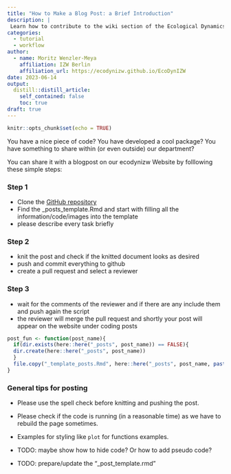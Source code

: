 ```yaml
---
title: "How to Make a Blog Post: a Brief Introduction"
description: |
 Learn how to contribute to the wiki section of the Ecological Dynamics Department webpage. If you think you have an important information, script, package or just a pieace of code that might be interesting for your colleagues you can add a blog post to the wiki section of our webpage.
categories:
  - tutorial
  - workflow
author:
  - name: Moritz Wenzler-Meya
    affiliation: IZW Berlin
    affiliation_url: https://ecodynizw.github.io/EcoDynIZW
date: 2023-06-14
output:
  distill::distill_article:
    self_contained: false
    toc: true
draft: true
---
```


```r
knitr::opts_chunk$set(echo = TRUE)
```

You have a nice piece of code? You have developed a cool package? You have something to share within (or even outside) our department?
  
You can share it with a blogpost on our ecodynizw Website by folllowing these simple steps:
  
### Step 1 

  - Clone the [GitHub repository](https://github.com/EcoDynIZW/EcoDynIZW.github.io)
  - Find the _posts_template.Rmd and start with filling all the information/code/images into the template
  - please describe every task briefly 
  
### Step 2

  - knit the post and check if the knitted document looks as desired
  - push and commit everything to github 
  - create a pull request and select a reviewer

### Step 3 

  - wait for the comments of the reviewer and if there are any include them and push again the script
  - the reviewer will merge the pull request and shortly your post will appear on the website under coding posts

```r
post_fun <- function(post_name){
  if(dir.exists(here::here("_posts", post_name)) == FALSE){
  dir.create(here::here("_posts", post_name))
  }
  file.copy("_template_posts.Rmd", here::here("_posts", post_name, paste0(post_name, ".rmd")))
}
```

### General tips for posting

- Please use the spell check before knitting and pushing the post.

- Please check if the code is running (in a reasonable time) as we have to rebuild the page sometimes.

- Examples for styling like `plot` for functions examples.

- TODO: maybe show how to hide code? Or how to add pseudo code?

- TODO: prepare/update the "_post_template.rmd"


